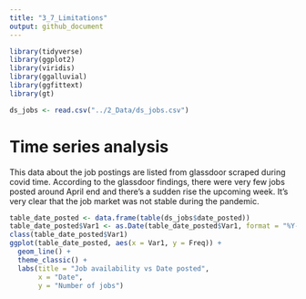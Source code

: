 ```yaml
---
title: "3_7_Limitations"
output: github_document
---
```


```r
library(tidyverse)
library(ggplot2)
library(viridis)
library(ggalluvial)
library(ggfittext)
library(gt)

ds_jobs <- read.csv("../2_Data/ds_jobs.csv")
```


# Time series analysis

This data about the job postings are listed from glassdoor scraped during covid time. According to the glassdoor findings, there were very few jobs posted around April end and there's a sudden rise the upcoming week. It's very clear that the job market was not stable during the pandemic.

```R
table_date_posted <- data.frame(table(ds_jobs$date_posted))
table_date_posted$Var1 <- as.Date(table_date_posted$Var1, format = "%Y-%m-%d") 
class(table_date_posted$Var1)
ggplot(table_date_posted, aes(x = Var1, y = Freq)) +
  geom_line() +
  theme_classic() +
  labs(title = "Job availability vs Date posted",
       x = "Date",
       y = "Number of jobs")
```
